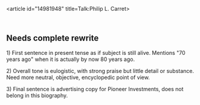 <article id="14981948" title=Talk:Philip L. Carret>
	<talkpage id="14981948" title="Talk:Philip L. Carret">
{{WPBiography
|living=no
|class=stub
|listas=Carret, Philip L.
}}

==Needs complete rewrite==

1) First sentence in present tense as if subject is still alive. Mentions &quot;70 years ago&quot; when it is actually by now 80 years ago.

2) Overall tone is eulogistic, with strong praise but little detail or substance. Need more neutral, objective, encyclopedic point of view.

3) Final sentence is advertising copy for Pioneer Investments, does not belong in this biography.
	</talkpage>
</article>